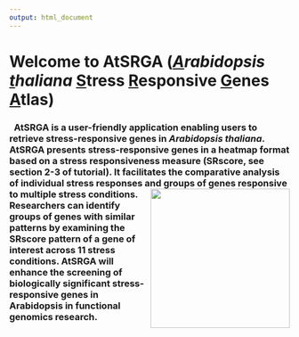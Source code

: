 ```yaml
---
output: html_document
---
```

# **Welcome to AtSRGA (*<u>A</u>rabidopsis <u>t</u>haliana* <u>S</u>tress <u>R</u>esponsive <u>G</u>enes <u>A</u>tlas)**

### &ensp;AtSRGA is a user-friendly application enabling users to retrieve stress-responsive genes in *Arabidopsis thaliana*. AtSRGA presents stress-responsive genes in a heatmap format based on a stress responsiveness measure (SRscore, see section 2-3 of tutorial). It facilitates the comparative analysis of individual stress responses and groups of genes responsive to multiple stress conditions.<img src = "hexsticker_AtSRGA.png" width = "250px" height = "auto" style="float:right;"> Researchers can identify groups of genes with similar patterns by examining the SRscore pattern of a gene of interest across 11 stress conditions. AtSRGA will enhance the screening of biologically significant stress-responsive genes in Arabidopsis in functional genomics research.